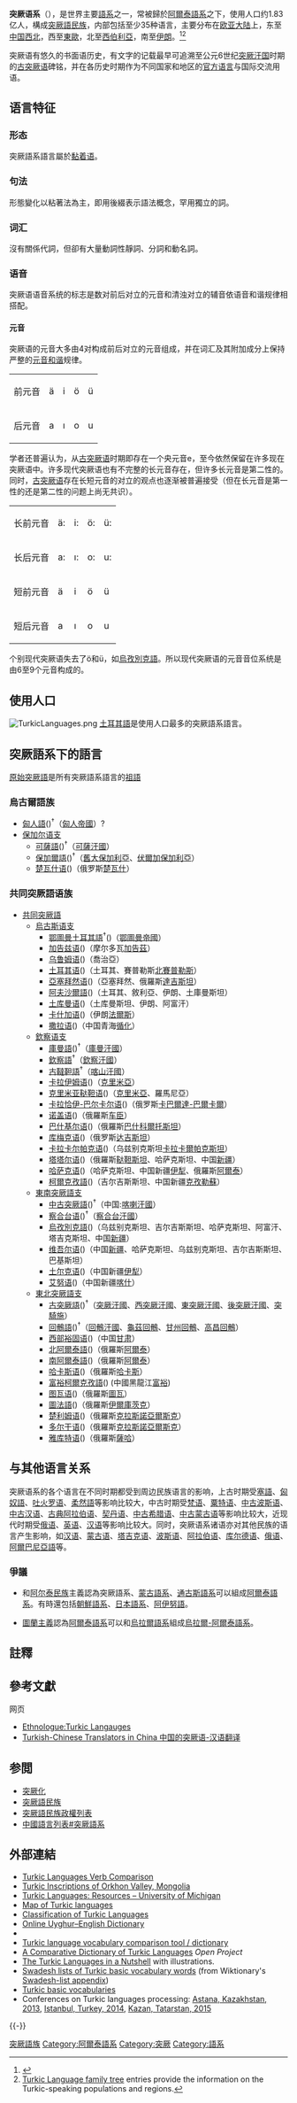 {{noteTA
|1=zh-cn:柯尔克孜族; zh-tw:吉爾吉斯族; zh-sg:吉尔吉斯族;
|2=zh:柯爾克孜語; zh-cn:柯尔克孜语; zh-tw:吉爾吉斯語; zh-sg:吉尔吉斯语;
}}
{{Expand|time=2017-10-18}}
{{Infobox Language family
  |name=突厥语系
  |altname=Turkic
  |ethnicity   = [[土耳其族|土耳其族]]、[[亞塞拜然族|亞塞拜然族]]、[[土庫曼族|土庫曼族]]、[[塔塔尔族|塔塔尔族]]、[[哈薩克族|哈薩克族]]、[[柯尔克孜族|柯尔克孜族]]、[[烏孜別克族|烏孜別克族]]、[[維吾爾族|維吾爾族]]、[[阿爾泰人|阿爾泰族]]、[[圖瓦族|圖瓦族]]、[[雅庫特人|雅庫特族]]等
  |region=[[東歐|東歐]]、[[西亞|西亞]]、[[中亞|中亞]]、[[南亞|南亞]]、[[北亞|北亞]]、[[東亞|東亞]]
  |familycolor=Altaic
  |fam1=世界主要[[語系|語系]]之一
  |child1=[[保加爾語支|保加爾語支]]
  |child2=[[烏古斯語支|烏古斯語支]]
  |child3=[[欽察語支|欽察語支]]
  |child4=[[葛邏祿語支|葛邏祿語支]]
  |child5=[[西伯利亞語支|西伯利亞語支]]
  |iso5 = trk
  |glotto = turk1311
  |glottorefname = Turkic
  |map = The distribution of the Turkic languages.png
  |mapcaption = 突厥語系語言：{{col-begin}}
{{col-2}}
保加爾語支：
{{legend|#556B2F|[[楚瓦什語|楚瓦什語]]}}
烏古斯語支：
{{legend|#CC5500|[[加告茲語|加告茲語]]}}
{{legend|#6B8E23|[[土耳其語|土耳其語]]}}
{{legend|#2F4F4F|[[亞塞拜然語|亞塞拜然語]]}}
{{legend|#697723|[[土庫曼語|土庫曼語]]}}
{{legend|#A9A9A9|[[撒拉語|撒拉語]]}}
欽察語支：
{{legend|#964B00|[[卡拉伊姆人|卡拉伊姆語]]}}
{{legend|#E69966|[[克里米亞韃靼語|克里米亞韃靼語]]}}
{{legend|#4C516D|[[卡拉恰伊-巴爾卡爾語|卡拉恰伊-巴爾卡爾語]]}}
{{legend|#004225|[[諾蓋語|諾蓋語]]}}
{{legend|#96C8A2|[[庫梅克語|庫梅克語]]}}
{{legend|#36747D|[[巴什基爾語|巴什基爾語]]}}
{{legend|#8FBC8F|[[韃靼語|喀山韃靼語]]}}
{{legend|#918151|[[韃靼語|巴拉巴韃靼語]]}}
{{legend|#990036|[[哈薩克語|哈薩克語]]}}
{{legend|#87A96B|[[卡拉卡爾帕克語|卡拉卡爾帕克語]]}}
{{legend|#B87333|[[柯爾克孜語|柯爾克孜語]]}}
葛邏祿語支：
{{legend|#E6D933|[[烏孜別克語|烏孜別克語]]}}
{{legend|#58427C|[[維吾爾語|維吾爾語]]}}
西伯利亞語支：
{{legend|#5072A7|[[西部裕固語|西部裕固語]]}}
{{legend|#BDB76B|[[圖瓦語|圖瓦語]]}}
{{legend|#AEC6CF|[[阿爾泰語|南阿爾泰語]]}}
{{legend|#177245|[[阿爾泰語|北阿爾泰語]]}}
{{legend|#563C5C|[[哈卡斯語|哈卡斯語]]}}
{{legend|#9AB973|[[楚利姆語|楚利姆語]]}}
{{legend|#6C541E|[[圖法語|圖法語]]}}
{{legend|#9ACD32|[[多爾幹語|多爾幹語]]}}
{{legend|#8BA8B7|[[雅庫特語|雅庫特語]]}}
{{col-end}}
}}

'''突厥语系'''（{{lang-en|Turkic languages}}），是世界主要[[語系|語系]]之一，常被歸於[[阿爾泰語系|阿爾泰語系]]之下，使用人口约1.83亿人，構成[[突厥語民族|突厥語民族]]，内部包括至少35种语言，主要分布在[[欧亚大陆|欧亚大陆]]上，东至[[中国西北|中国西北]]，西至[[東歐|東歐]]，北至[[西伯利亞|西伯利亞]]，南至[[伊朗|伊朗]]。<ref>{{Cite web |url=http://www.joshuaproject.net/affinity-blocs.php?rop1=A015 |title=Turkic Peoples |accessdate=2012-09-28 |archive-date=2011-08-25 |archive-url=https://www.webcitation.org/61CUJDrMJ?url=http://www.joshuaproject.net/affinity-blocs.php?rop1=A015 |dead-url=no }}</ref><ref>[http://www.ethnologue.com/show_family.asp?subid=90010 Turkic Language family tree] entries provide the information on the Turkic-speaking populations and regions.</ref>

突厥语有悠久的书面语历史，有文字的记载最早可追溯至公元6世纪[[突厥汗国|突厥汗国]]时期的[[古突厥语|古突厥语]]碑铭，并在各历史时期作为不同国家和地区的[[官方语言|官方语言]]与国际交流用语。

==语言特征==
===形态===
突厥語系語言屬於[[黏着语|黏着语]]。
===句法===
形態變化以粘著法為主，即用後綴表示語法概念，罕用獨立的詞。
===词汇===
沒有關係代詞，但卻有大量動詞性靜詞、分詞和動名詞。
===语音===
突厥语语音系统的标志是数对前后对立的元音和清浊对立的辅音依语音和谐规律相搭配。
====元音====
突厥语的元音大多由4对构成前后对立的元音组成，并在词汇及其附加成分上保持严整的[[元音和谐|元音和谐]]规律。
{| class="wikitable"
|-
| 前元音 || ä ||i||ö|| ü
|-
| 后元音 || a || ı || o || u
|}
学者还普遍认为，从[[古突厥语|古突厥语]]时期即存在一个央元音e，至今依然保留在许多现在突厥语中。许多现代突厥语也有不完整的长元音存在，但许多长元音是第二性的。同时，[[古突厥语|古突厥语]]存在长短元音的对立的观点也逐渐被普遍接受（但在长元音是第一性的还是第二性的问题上尚无共识）。
{| class="wikitable"
|-
| 长前元音 || ä: ||i:||ö:|| ü:
|-
| 长后元音 || a: || ı: || o: || u:
|-
| 短前元音 || ä ||i||ö|| ü
|-
| 短后元音 || a || ı || o || u
|}
个别现代突厥语失去了ö和ü，如[[烏孜別克語|烏孜別克語]]。所以现代突厥语的元音音位系统是由6至9个元音构成的。

==使用人口==
[[File:TurkicLanguages.png|thumb]]
[[土耳其語|土耳其語]]是使用人口最多的突厥語系語言。

==突厥語系下的語言==
[[原始突厥語|原始突厥語]]是所有突厥語系語言的[[祖語|祖語]]
===烏古爾語族===
* [[匈人語|匈人語]]({{SIL|xhc}})<sup>†</sup>（[[匈人帝國|匈人帝國]]）?
* [[保加尔语支|保加尔语支]]
** [[可薩語|可薩語]]({{SIL|zkz}})<sup>†</sup>（[[可薩汗國|可薩汗國]]）
** [[保加爾語|保加爾語]]({{SIL|xbo}})<sup>†</sup>（[[舊大保加利亞|舊大保加利亞]]、[[伏爾加保加利亞|伏爾加保加利亞]]）
** [[楚瓦什语|楚瓦什语]]({{SIL|chv}})（俄罗斯[[楚瓦什共和國|楚瓦什]]）

===共同突厥語语族===
* [[共同突厥語|共同突厥語]]
** [[烏古斯语支|烏古斯语支]]
*** [[鄂圖曼土耳其語|鄂圖曼土耳其語]]<sup>†</sup>({{SIL|ota}})（[[鄂圖曼帝國|鄂圖曼帝國]]）
*** [[加告兹语|加告兹语]]({{SIL|gag}})（摩尔多瓦[[加告茲自治領土單位|加告茲]]）
*** [[乌鲁姆语|乌鲁姆语]]({{SIL|uum}})（喬治亞）
*** [[土耳其语|土耳其语]]({{SIL|tur}})（土耳其、賽普勒斯[[北賽普勒斯土耳其共和國|北賽普勒斯]]）
*** [[亞塞拜然语|亞塞拜然语]]({{SIL|aze}})（亞塞拜然、俄羅斯[[達吉斯坦共和國|達吉斯坦]]）
*** [[阿夫沙爾語|阿夫沙爾語]]({{SIL|azb}})（土耳其、敘利亞、伊朗、土庫曼斯坦）
*** [[土库曼语|土库曼语]]({{SIL|tuk}})（土库曼斯坦、伊朗、阿富汗）
*** [[卡什加语|卡什加语]]({{SIL|qxq}})（伊朗[[法爾斯省|法爾斯]]）
*** [[撒拉语|撒拉语]]({{SIL|slv}})（中国青海[[循化撒拉族自治縣|循化]]）
** [[欽察语支|欽察语支]]
*** [[庫曼語|庫曼語]]({{SIL|qwm}})<sup>†</sup>（[[庫曼汗國|庫曼汗國]]）
*** [[欽察語|欽察語]]<sup>†</sup>（[[欽察汗國|欽察汗國]]）
*** [[古韃靼語|古韃靼語]]<sup>†</sup>（[[喀山汗國|喀山汗國]]）
*** [[卡拉伊姆人|卡拉伊姆语]]({{SIL|kdr}})（[[克里米亞|克里米亞]]）
*** [[克里米亚鞑靼语|克里米亚鞑靼语]]({{SIL|crh}})（[[克里米亞|克里米亞]]、羅馬尼亞）
*** [[卡拉恰伊-巴尔卡尔语|卡拉恰伊-巴尔卡尔语]]({{SIL|krc}})（俄罗斯[[卡巴爾達-巴爾卡爾共和國|卡巴爾達-巴爾卡爾]]）
*** [[诺盖语|诺盖语]]({{SIL|nog}})（俄羅斯[[车臣|车臣]]）
*** [[巴什基尔语|巴什基尔语]]({{SIL|bak}})（俄羅斯[[巴什科爾托斯坦共和國|巴什科爾托斯坦]]）
*** [[库梅克语|库梅克语]]({{SIL|kum}})（俄罗斯[[達吉斯坦共和國|达吉斯坦]]）
*** [[卡拉卡尔帕克语|卡拉卡尔帕克语]]({{SIL|kaa}})（乌兹别克斯坦[[卡拉卡爾帕克斯坦共和國|卡拉卡爾帕克斯坦]]）
*** [[塔塔尔语|塔塔尔语]]({{SIL|tat}})（俄羅斯[[韃靼斯坦共和國|鞑靼斯坦]]、哈萨克斯坦、中国[[新疆維吾爾自治區|新疆]]）
*** [[哈萨克语|哈萨克语]]({{SIL|kaz}})（哈萨克斯坦、中国新疆[[伊犁哈薩克自治州|伊犁]]、俄羅斯[[阿爾泰共和國|阿爾泰]]）
*** [[柯爾克孜語|柯爾克孜語]]({{SIL|kir}})（吉尔吉斯斯坦、中国新疆[[克孜勒蘇柯爾克孜自治州|克孜勒蘇]]）
** [[葛邏祿語支|東南突厥語支]]
*** [[中古突厥語|中古突厥語]]({{SIL|xqa}})<sup>†</sup>（中国:[[喀喇汗國|喀喇汗國]]）
*** [[察合台语|察合台语]]({{SIL|chg}})<sup>†</sup>（[[察合台汗國|察合台汗國]]）
*** [[烏孜別克語|烏孜別克語]]({{SIL|uzb}})（乌兹别克斯坦、吉尔吉斯斯坦、哈萨克斯坦、阿富汗、塔吉克斯坦、中国[[新疆維吾爾自治區|新疆]]）
*** [[维吾尔语|维吾尔语]]({{SIL|uig}})（中国[[新疆維吾爾自治區|新疆]]、哈萨克斯坦、乌兹别克斯坦、吉尔吉斯斯坦、巴基斯坦）
*** [[土尔克语|土尔克语]]({{SIL|ili}})（中国新疆[[伊犁哈薩克自治州|伊犁]]）
*** [[艾努语|艾努语]]({{SIL|aib}})（中国新疆[[喀什地區|喀什]]）
** [[西伯利亞語支|東北突厥語支]]
*** [[古突厥語|古突厥語]]({{SIL|otk}})<sup>†</sup>（[[突厥汗國|突厥汗國]]、[[西突厥汗國|西突厥汗國]]、[[東突厥汗國|東突厥汗國]]、[[後突厥汗國|後突厥汗國]]、[[突騎施|突騎施]]）
*** [[回鶻語|回鶻語]]({{SIL|oui}})<sup>†</sup>（[[回鶻汗國|回鶻汗國]]、[[龜茲回鶻|龜茲回鶻]]、[[甘州回鶻|甘州回鶻]]、[[高昌回鶻|高昌回鶻]]）
*** [[西部裕固语|西部裕固语]]({{SIL|ybe}})（中国[[甘肃|甘肃]]）
*** [[阿尔泰语|北阿爾泰語]]({{SIL|alv}})（俄羅斯[[阿爾泰共和國|阿爾泰]]）
*** [[阿爾泰語|南阿爾泰語]]({{SIL|alt}})（俄羅斯[[阿爾泰共和國|阿爾泰]]）
*** [[哈卡斯语|哈卡斯语]]({{SIL|kjh}})（俄羅斯[[哈卡斯共和國|哈卡斯]]）
*** [[富裕柯爾克孜語|富裕柯爾克孜語]]({{SIL|kjh}}) (中國黑龍江[[富裕縣|富裕]])
*** [[图瓦语|图瓦语]]({{SIL|tyv}})（俄羅斯[[圖瓦共和國|圖瓦]]）
*** [[圖法語|圖法語]]({{SIL|kim}})（俄羅斯[[伊爾庫茨克州|伊爾庫茨克]]）
*** [[楚利姆语|楚利姆语]]({{SIL|clw}})（俄羅斯[[克拉斯諾亞爾斯克邊疆區|克拉斯諾亞爾斯克]]）
*** [[多尔干语|多尔干语]]({{SIL|dlg}})（俄羅斯[[克拉斯諾亞爾斯克邊疆區|克拉斯諾亞爾斯克]]）
*** [[雅库特语|雅库特语]]({{SIL|sah}})（俄羅斯[[薩哈共和國|薩哈]]）

==与其他语言关系==
突厥语系的各个语言在不同时期都受到周边民族语言的影响，上古时期受[[塞語|塞語]]、[[匈奴語|匈奴語]]、[[吐火罗语|吐火罗语]]、[[柔然語|柔然語]]等影响比较大，中古时期受[[梵语|梵语]]、[[粟特语|粟特语]]、[[中古波斯语|中古波斯语]]、[[中古汉语|中古汉语]]、[[古典阿拉伯语|古典阿拉伯语]]、[[契丹语|契丹语]]、[[中古希腊语|中古希腊语]]、[[中古蒙古语|中古蒙古语]]等影响比较大，近现代时期受[[俄语|俄语]]、[[英语|英语]]、[[汉语|汉语]]等影响比较大。同时，突厥语系诸语亦对其他民族的语言产生影响，如[[汉语|汉语]]、[[蒙古语|蒙古语]]、[[塔吉克语|塔吉克语]]、[[波斯语|波斯语]]、[[阿拉伯语|阿拉伯语]]、[[库尔德语|库尔德语]]、[[俄语|俄语]]、[[阿爾巴尼亞語|阿爾巴尼亞語]]等。
===爭議===
*{{Who|少數學者|time=2022-02-09}}和[[阿尔泰民族|阿尔泰民族]]主義認為突厥語系、[[蒙古語系|蒙古語系]]、[[滿-通古斯語系|通古斯語系]]可以組成[[阿爾泰語系|阿爾泰語系]]。有時還包括[[朝鮮語系|朝鮮語系]]、[[日本語系|日本語系]]、[[阿伊努語|阿伊努語]]。
*[[圖蘭主義|圖蘭主義]]認為[[阿爾泰語系|阿爾泰語系]]可以和[[烏拉爾語系|烏拉爾語系]]組成[[烏拉爾-阿爾泰語系|烏拉爾-阿爾泰語系]]。

==註釋==
{{Reflist}}

==參考文獻==
{{refbegin}}
; 网页
* [http://www.ethnologue.com/show_family.asp?subid=90010 Ethnologue:Turkic Langauges]
* [https://web.archive.org/web/20070622183721/http://www.yeminlitercuman.com/dunya/ Turkish-Chinese Translators in China 中国的突厥语-汉语翻译]
{{refend}}

==参閲==
{{Portal box |語言|語言學}}
* [[突厥化|突厥化]]
* [[突厥語民族|突厥語民族]]
* [[突厥語民族政權列表|突厥語民族政權列表]]
* [[中國語言列表#突厥語系|中國語言列表#突厥語系]]

==外部連結==
{{div col|2}}
* [http://www.mediafire.com/view/6iami4gg48peq66/Turkic_Languages_Verb_Comparison.pdf Turkic Languages Verb Comparison]
* [https://gokturkanitlari.appspot.com Turkic Inscriptions of Orkhon Valley, Mongolia]
* [http://www.umich.edu/~turkish/langres_turkic.html Turkic Languages: Resources – University of Michigan]
* [http://titus.fkidg1.uni-frankfurt.de/didact/karten/turk/turklm.htm Map of Turkic languages]
* [http://www.turkiclanguages.com/www/classification.html Classification of Turkic Languages]
* [http://dict.yulghun.com/ Online Uyghur–English Dictionary]
* {{curlie|Science/Social_Sciences/Linguistics/Languages/Natural/Altaic/Turkic/}}
* [https://web.archive.org/web/20080517093328/http://www.tdk.org.tr/lehceler/Default.aspx Turkic language vocabulary comparison tool / dictionary]
* [https://web.archive.org/web/20110710073607/http://www.gaspirali.com/ksozluk/ A Comparative Dictionary of Turkic Languages] ''Open Project''
* [http://turkic-languages.scienceontheweb.net/ The Turkic Languages in a Nutshell] {{Webarchive|url=https://web.archive.org/web/20201112004532/http://turkic-languages.scienceontheweb.net/ |date=12 November 2020 }} with illustrations.
* [http://en.wiktionary.org/wiki/Appendix:Swadesh_lists_for_Turkic_languages Swadesh lists of Turkic basic vocabulary words] (from Wiktionary's [http://en.wiktionary.org/wiki/Appendix:Swadesh_lists Swadesh-list appendix])
*[https://zenodo.org/record/3556954 Turkic basic vocabularies]
* Conferences on Turkic languages processing: [https://web.archive.org/web/20150925132543/http://www.e-zerde.kz/zerde/index.php/ru/struktura-4/struktura-6 Astana, Kazakhstan, 2013], [http://www.turklang.itu.edu.tr/ Istanbul, Turkey, 2014], [https://web.archive.org/web/20150925133912/http://turklang.antat.ru/ Kazan, Tatarstan, 2015]
{{div col end}}
{{-}}
{{Navboxes
|list =
{{Turkic languages}}
{{Altaic languages}}
{{Language family}}
{{中國語言}}
}}

{{Authority control}}
[[Category:突厥語族|]]
[[Category:阿爾泰語系|Category:阿爾泰語系]]
[[Category:突厥|Category:突厥]]
[[Category:語系|Category:語系]]